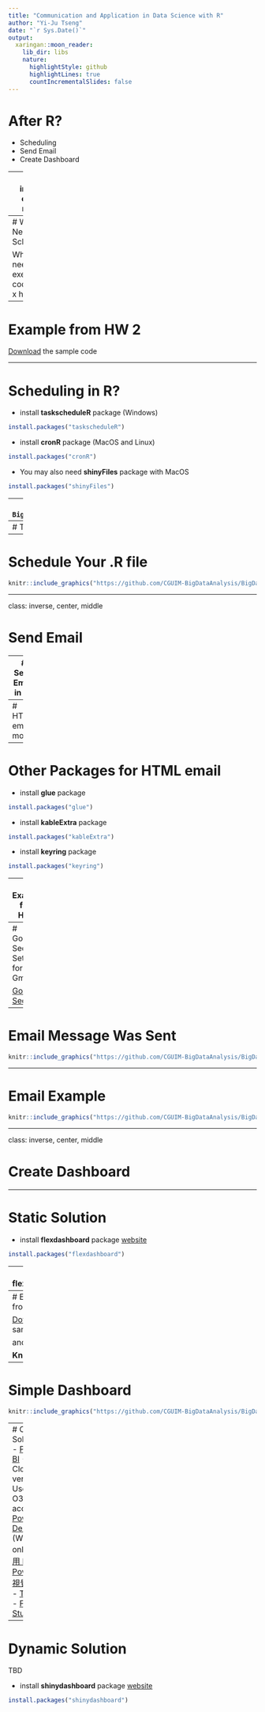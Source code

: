 ```yaml
---
title: "Communication and Application in Data Science with R"
author: "Yi-Ju Tseng"
date: "`r Sys.Date()`"
output:
  xaringan::moon_reader:
    lib_dir: libs
    nature:
      highlightStyle: github
      highlightLines: true
      countIncrementalSlides: false
---
```


# After R?

- Scheduling
- Send Email
- Create Dashboard



---
class: inverse, center, middle

# Scheduling

---
# When You Need Scheduling?

When you need to execute the code every x hours

---
# Example from HW 2

[Download](https://github.com/CGUIM-BigDataAnalysis/BigDataCGUIM/blob/master/EMBA_BigData/pttJob.R) the sample code

---

# Scheduling in R?

- install **taskscheduleR** package (Windows)
```r
install.packages("taskscheduleR")
```

- install **cronR** package (MacOS and Linux)
```r
install.packages("cronR")
```
- You may also need **shinyFiles** package with MacOS
```r
install.packages("shinyFiles")
```


---
# Tools -> Addins 
```r
knitr::include_graphics("https://github.com/CGUIM-BigDataAnalysis/BigDataCGUIM/raw/master/EMBA_BigData/figures/addins.png",dpi=NA)
```

---
# Tools -> Addins -> cronR or taskscheduleR
```r
knitr::include_graphics("https://github.com/CGUIM-BigDataAnalysis/BigDataCGUIM/raw/master/EMBA_BigData/figures/cron_request.png",dpi=NA)
```

---
# Schedule Your .R file

```r
knitr::include_graphics("https://github.com/CGUIM-BigDataAnalysis/BigDataCGUIM/raw/master/EMBA_BigData/figures/pttJob.png",dpi=NA)
```

---

class: inverse, center, middle

# Send Email

---
# Send Email in R?

- install **blastula** package [website](https://rstudio.github.io/blastula/)
```r
install.packages("blastula")
```

---
# HTML email model
```r
knitr::include_graphics("https://rstudio.github.io/blastula/articles/images/html_email_model.png",dpi=NA)
```
[source](https://rstudio.github.io/blastula/articles/blastula.html)
---

# Other Packages for HTML email

- install **glue** package
```r
install.packages("glue")
```
- install **kableExtra** package 
```r
install.packages("kableExtra")
```
- install **keyring** package 
```r
install.packages("keyring")
```

---
# Example from HW 2

[Download](https://github.com/CGUIM-BigDataAnalysis/BigDataCGUIM/blob/master/EMBA_BigData/pttJobEmail.R) the sample code

---
# Google Security Setting for Gmail

[Google Security](https://support.google.com/accounts/answer/6010255)
```r
knitr::include_graphics("https://github.com/CGUIM-BigDataAnalysis/BigDataCGUIM/raw/master/EMBA_BigData/figures/app_pass.png",dpi=NA)
```

---
# Email Message Was Sent

```r
knitr::include_graphics("https://github.com/CGUIM-BigDataAnalysis/BigDataCGUIM/raw/master/EMBA_BigData/figures/email_sent.png",dpi=NA)
```
---

# Email Example


```r
knitr::include_graphics("https://github.com/CGUIM-BigDataAnalysis/BigDataCGUIM/raw/master/EMBA_BigData/figures/email_example.png",dpi=NA)
```
---

class: inverse, center, middle

# Create Dashboard

---


# Static Solution

- install **flexdashboard** package [website](https://pkgs.rstudio.com/flexdashboard/index.html)
```r
install.packages("flexdashboard")
```

---
# flexdashboard

New RMarkdown with flexdashboard template -> **Knit**

```r
knitr::include_graphics("https://pkgs.rstudio.com/flexdashboard/reference/figures/NewRMarkdown.png",dpi=NA)
```
[source](https://pkgs.rstudio.com/flexdashboard/index.html)

---
# Example from HW 2

[Download](https://github.com/CGUIM-BigDataAnalysis/BigDataCGUIM/blob/master/EMBA_BigData/flex_dash_ex.Rmd) the sample code

and 

**Knit**

---
# Simple Dashboard

```r
knitr::include_graphics("https://github.com/CGUIM-BigDataAnalysis/BigDataCGUIM/raw/master/EMBA_BigData/figures/flex_dash.png",dpi=NA)
```

---
# Cloud Solution
- [Power BI](https://powerbi.microsoft.com/zh-tw/)
  - Cloud version: Use your O365 account
  - [Power BI Desktop](https://powerbi.microsoft.com/zh-tw/desktop/) (Windows only)
  - [使用 R 建立 Power BI 視覺效果](https://docs.microsoft.com/zh-tw/power-bi/create-reports/desktop-r-visuals)
- [Tableau](https://www.tableau.com/zh-tw)
  - [Free for Student](https://www.tableau.com/zh-tw/academic/students)



---
# Dynamic Solution

TBD

- install **shinydashboard** package [website](https://rstudio.github.io/shinydashboard/index.html)
```r
install.packages("shinydashboard")
```

